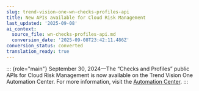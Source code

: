 ```yaml
---
slug: trend-vision-one-wn-checks-profiles-api
title: New APIs available for Cloud Risk Management
last_updated: '2025-09-08'
ai_context:
  source_file: wn-checks-profiles-api.md
  conversion_date: '2025-09-08T23:42:11.486Z'
conversion_status: converted
translation_ready: true
---
```


::: {role="main"}
September 30, 2024—The “Checks and Profiles” public APIs for Cloud Risk Management is now available on the Trend Vision One Automation Center. For more information, visit the [Automation Center](https://automation.trendmicro.com/xdr/home).
:::
